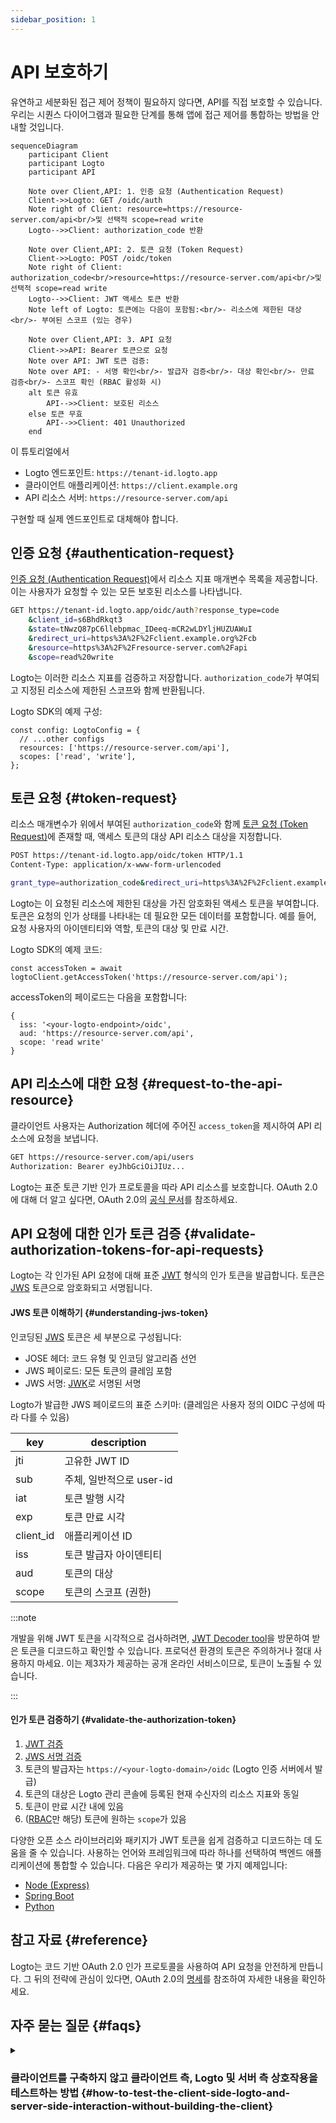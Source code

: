 ```yaml
---
sidebar_position: 1
---
```


# API 보호하기

유연하고 세분화된 접근 제어 정책이 필요하지 않다면, API를 직접 보호할 수 있습니다. 우리는 시퀀스 다이어그램과 필요한 단계를 통해 앱에 접근 제어를 통합하는 방법을 안내할 것입니다.

```mermaid
sequenceDiagram
    participant Client
    participant Logto
    participant API

    Note over Client,API: 1. 인증 요청 (Authentication Request)
    Client->>Logto: GET /oidc/auth
    Note right of Client: resource=https://resource-server.com/api<br/>및 선택적 scope=read write
    Logto-->>Client: authorization_code 반환

    Note over Client,API: 2. 토큰 요청 (Token Request)
    Client->>Logto: POST /oidc/token
    Note right of Client: authorization_code<br/>resource=https://resource-server.com/api<br/>및 선택적 scope=read write
    Logto-->>Client: JWT 액세스 토큰 반환
    Note left of Logto: 토큰에는 다음이 포함됨:<br/>- 리소스에 제한된 대상<br/>- 부여된 스코프 (있는 경우)

    Note over Client,API: 3. API 요청
    Client->>API: Bearer 토큰으로 요청
    Note over API: JWT 토큰 검증:
    Note over API: - 서명 확인<br/>- 발급자 검증<br/>- 대상 확인<br/>- 만료 검증<br/>- 스코프 확인 (RBAC 활성화 시)
    alt 토큰 유효
        API-->>Client: 보호된 리소스
    else 토큰 무효
        API-->>Client: 401 Unauthorized
    end
```

이 튜토리얼에서

- Logto 엔드포인트: `https://tenant-id.logto.app`
- 클라이언트 애플리케이션: `https://client.example.org`
- API 리소스 서버: `https://resource-server.com/api`

구현할 때 실제 엔드포인트로 대체해야 합니다.

## 인증 요청 \{#authentication-request}

[인증 요청 (Authentication Request)](https://openid.net/specs/openid-connect-core-1_0.html#AuthRequest)에서 리소스 지표 매개변수 목록을 제공합니다. 이는 사용자가 요청할 수 있는 모든 보호된 리소스를 나타냅니다.

```bash
GET https://tenant-id.logto.app/oidc/auth?response_type=code
    &client_id=s6BhdRkqt3
    &state=tNwzQ87pC6llebpmac_IDeeq-mCR2wLDYljHUZUAWuI
    &redirect_uri=https%3A%2F%2Fclient.example.org%2Fcb
    &resource=https%3A%2F%2Fresource-server.com%2Fapi
    &scope=read%20write
```

Logto는 이러한 리소스 지표를 검증하고 저장합니다. `authorization_code`가 부여되고 지정된 리소스에 제한된 스코프와 함께 반환됩니다.

Logto SDK의 예제 구성:

```tsx
const config: LogtoConfig = {
  // ...other configs
  resources: ['https://resource-server.com/api'],
  scopes: ['read', 'write'],
};
```

## 토큰 요청 \{#token-request}

리소스 매개변수가 위에서 부여된 `authorization_code`와 함께 [토큰 요청 (Token Request)](https://openid.net/specs/openid-connect-core-1_0.html#TokenRequest)에 존재할 때, 액세스 토큰의 대상 API 리소스 대상을 지정합니다.

```bash
POST https://tenant-id.logto.app/oidc/token HTTP/1.1
Content-Type: application/x-www-form-urlencoded

grant_type=authorization_code&redirect_uri=https%3A%2F%2Fclient.example.org%2Fcb&code=10esc29BWC2qZB0acc9v8zAv9ltc2pko105tQauZ&resource=https%3A%2F%2Fresource-server.com%2Fapi
```

Logto는 이 요청된 리소스에 제한된 대상을 가진 암호화된 액세스 토큰을 부여합니다. 토큰은 요청의 인가 상태를 나타내는 데 필요한 모든 데이터를 포함합니다. 예를 들어, 요청 사용자의 아이덴티티와 역할, 토큰의 대상 및 만료 시간.

Logto SDK의 예제 코드:

```tsx
const accessToken = await logtoClient.getAccessToken('https://resource-server.com/api');
```

accessToken의 페이로드는 다음을 포함합니다:

```tsx
{
  iss: '<your-logto-endpoint>/oidc',
  aud: 'https://resource-server.com/api',
  scope: 'read write'
}
```

## API 리소스에 대한 요청 \{#request-to-the-api-resource}

클라이언트 사용자는 Authorization 헤더에 주어진 `access_token`을 제시하여 API 리소스에 요청을 보냅니다.

```bash
GET https://resource-server.com/api/users
Authorization: Bearer eyJhbGciOiJIUz...
```

Logto는 표준 토큰 기반 인가 프로토콜을 따라 API 리소스를 보호합니다. OAuth 2.0에 대해 더 알고 싶다면, OAuth 2.0의 [공식 문서](https://datatracker.ietf.org/doc/html/rfc6749#section-1.3.1)를 참조하세요.

## API 요청에 대한 인가 토큰 검증 \{#validate-authorization-tokens-for-api-requests}

Logto는 각 인가된 API 요청에 대해 표준 [JWT](https://datatracker.ietf.org/doc/html/rfc7519) 형식의 인가 토큰을 발급합니다. 토큰은 [JWS](https://datatracker.ietf.org/doc/html/rfc7515) 토큰으로 암호화되고 서명됩니다.

#### JWS 토큰 이해하기 \{#understanding-jws-token}

인코딩된 [JWS](https://datatracker.ietf.org/doc/html/rfc7515) 토큰은 세 부분으로 구성됩니다:

- JOSE 헤더: 코드 유형 및 인코딩 알고리즘 선언
- JWS 페이로드: 모든 토큰의 클레임 포함
- JWS 서명: [JWK](https://datatracker.ietf.org/doc/html/rfc7517)로 서명된 서명

Logto가 발급한 JWS 페이로드의 표준 스키마: (클레임은 사용자 정의 OIDC 구성에 따라 다를 수 있음)

| key       | description              |
| --------- | ------------------------ |
| jti       | 고유한 JWT ID            |
| sub       | 주체, 일반적으로 user-id |
| iat       | 토큰 발행 시각           |
| exp       | 토큰 만료 시각           |
| client_id | 애플리케이션 ID          |
| iss       | 토큰 발급자 아이덴티티   |
| aud       | 토큰의 대상              |
| scope     | 토큰의 스코프 (권한)     |

:::note

개발을 위해 JWT 토큰을 시각적으로 검사하려면, [JWT Decoder tool](https://www.jstoolset.com/jwt)을 방문하여 받은 토큰을 디코드하고 확인할 수 있습니다. 프로덕션 환경의 토큰은 주의하거나 절대 사용하지 마세요. 이는 제3자가 제공하는 공개 온라인 서비스이므로, 토큰이 노출될 수 있습니다.

:::

#### 인가 토큰 검증하기 \{#validate-the-authorization-token}

1. [JWT 검증](https://datatracker.ietf.org/doc/html/rfc7519#section-7.2)
2. [JWS 서명 검증](https://datatracker.ietf.org/doc/html/rfc7515#section-5.2)
3. 토큰의 발급자는 `https://<your-logto-domain>/oidc` (Logto 인증 서버에서 발급)
4. 토큰의 대상은 Logto 관리 콘솔에 등록된 현재 수신자의 리소스 지표와 동일
5. 토큰이 만료 시간 내에 있음
6. ([RBAC](/authorization/role-based-access-control/protect-api-resources-with-rbac)만 해당) 토큰에 원하는 `scope`가 있음

다양한 오픈 소스 라이브러리와 패키지가 JWT 토큰을 쉽게 검증하고 디코드하는 데 도움을 줄 수 있습니다. 사용하는 언어와 프레임워크에 따라 하나를 선택하여 백엔드 애플리케이션에 통합할 수 있습니다. 다음은 우리가 제공하는 몇 가지 예제입니다:

- [Node (Express)](/authorization/api-resources/node-express)
- [Spring Boot](/authorization/api-resources/spring-boot)
- [Python](/authorization/api-resources/python)

## 참고 자료 \{#reference}

Logto는 코드 기반 OAuth 2.0 인가 프로토콜을 사용하여 API 요청을 안전하게 만듭니다. 그 뒤의 전략에 관심이 있다면, OAuth 2.0의 [명세](https://datatracker.ietf.org/doc/html/rfc6749#section-1.3.1)를 참조하여 자세한 내용을 확인하세요.

## 자주 묻는 질문 \{#faqs}

<details>

<summary>

### 클라이언트를 구축하지 않고 클라이언트 측, Logto 및 서버 측 상호작용을 테스트하는 방법 \{#how-to-test-the-client-side-logto-and-server-side-interaction-without-building-the-client}

</summary>

클라이언트를 구축할 필요 없이 이 과정을 자동화할 수 있습니다. 한 가지 옵션은 개인 액세스 토큰 (PAT)을 사용하는 것입니다. PAT는 특정 사용자를 나타내어 클라이언트 측 인증을 시뮬레이션할 수 있으며, 다양한 역할과 권한을 가질 수 있습니다. 이를 통해 완전히 구축된 클라이언트가 필요 없이 서버 측 로직, 예를 들어 액세스 토큰 또는 JWT 검증을 테스트할 수 있습니다. 시작하려면 [개인 액세스 토큰](/user-management/personal-access-token)을 참조하세요.

</details>
